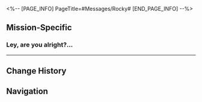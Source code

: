 <%-- [PAGE_INFO]
PageTitle=#Messages/Rocky#
[END_PAGE_INFO] --%>
{{Messages Infobox
|id        = 5
|image     = NPC Rocky Icon.png
|type      = NPC
|sender    = Rocky
|signature = Lesley, the light of my life
|faction   = Herta Space Station
}}

==Mission-Specific==
===Ley, are you alright?...===
{{Messages
|start_condition = 
|text =
:'''Rocky:''' Ley, are you alright? Why don't you text back?
:{Choice} Who's Ley?
::'''(Trailblazer):''' Who's Ley?
:{Choice} Wrong number?
::'''(Trailblazer):''' Wrong number?
:{Choice} I'm (Trailblazer)
::'''(Trailblazer):''' I'm (Trailblazer)
:'''Rocky:''' Oh sorry, but whoever is reading this, please tell Ley when you meet her that Rocky will be waiting for her at the space station
:{Choice} So who's Ley?
:'''(Trailblazer):''' So who's Ley?
:{Choice} ???
:'''(Trailblazer):''' ???
;{Accepted Mission: To: The Faint Star}
}}
----

==Change History==
{{Change History|1.0}}

==Navigation==
{{Messages Navbox}}